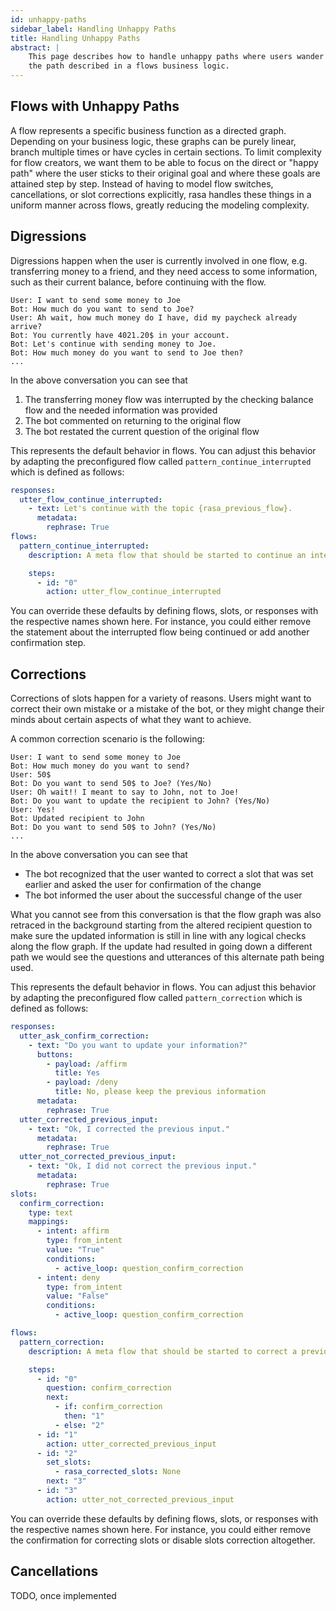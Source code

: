 ```yaml
---
id: unhappy-paths
sidebar_label: Handling Unhappy Paths
title: Handling Unhappy Paths
abstract: |
    This page describes how to handle unhappy paths where users wander off
    the path described in a flows business logic.
---
```



<RasaDiscoveryBanner/>

## Flows with Unhappy Paths

A flow represents a specific business function as a directed graph.
Depending on your business logic, these graphs can be purely linear, branch multiple times or have cycles in certain sections.
To limit complexity for flow creators, we want them to be able to focus on the direct
or "happy path" where the user sticks to their original goal and where these goals are
attained step by step. Instead of having to model flow switches, cancellations, or
slot corrections explicitly, rasa handles these things in a uniform manner across flows,
greatly reducing the modeling complexity.


## Digressions

Digressions happen when the user is currently involved in one flow, e.g. transferring
money to a friend, and they need access to some information, such as
their current balance, before continuing with the flow.

```
User: I want to send some money to Joe
Bot: How much do you want to send to Joe?
User: Ah wait, how much money do I have, did my paycheck already arrive?
Bot: You currently have 4021.20$ in your account.
Bot: Let's continue with sending money to Joe.
Bot: How much money do you want to send to Joe then?
...
```

In the above conversation you can see that
1. The transferring money flow was interrupted by the checking balance flow and the needed information was provided
2. The bot commented on returning to the original flow
3. The bot restated the current question of the original flow

This represents the default behavior in flows. You can adjust this behavior by adapting
the preconfigured flow called `pattern_continue_interrupted` which is defined as follows:
```yaml
responses:
  utter_flow_continue_interrupted:
    - text: Let's continue with the topic {rasa_previous_flow}.
      metadata:
        rephrase: True
flows:
  pattern_continue_interrupted:
    description: A meta flow that should be started to continue an interrupted flow.

    steps:
      - id: "0"
        action: utter_flow_continue_interrupted
```
You can override these defaults by defining flows, slots, or responses with the
respective names shown here. For instance, you could either remove
the statement about the interrupted flow being continued
or add another confirmation step.

## Corrections
Corrections of slots happen for a variety of reasons. Users might want to correct their
own mistake or a mistake of the bot, or they might change their minds about certain
aspects of what they want to achieve.

A common correction scenario is the following:
```
User: I want to send some money to Joe
Bot: How much money do you want to send?
User: 50$
Bot: Do you want to send 50$ to Joe? (Yes/No)
User: Oh wait!! I meant to say to John, not to Joe!
Bot: Do you want to update the recipient to John? (Yes/No)
User: Yes!
Bot: Updated recipient to John
Bot: Do you want to send 50$ to John? (Yes/No)
...
```

In the above conversation you can see that
* The bot recognized that the user wanted to correct a slot that was set earlier and asked the user for confirmation of the change
* The bot informed the user about the successful change of the user

What you cannot see from this conversation is that the flow graph was also retraced in
the background starting from the altered recipient question to make sure the updated
information is still in line with any logical checks along the flow graph. If the update
had resulted in going down a different path we would see the questions and utterances
of this alternate path being used.

This represents the default behavior in flows. You can adjust this behavior by adapting
the preconfigured flow called `pattern_correction` which is defined as follows:
```yaml
responses:
  utter_ask_confirm_correction:
    - text: "Do you want to update your information?"
      buttons:
        - payload: /affirm
          title: Yes
        - payload: /deny
          title: No, please keep the previous information
      metadata:
        rephrase: True
  utter_corrected_previous_input:
    - text: "Ok, I corrected the previous input."
      metadata:
        rephrase: True
  utter_not_corrected_previous_input:
    - text: "Ok, I did not correct the previous input."
      metadata:
        rephrase: True
slots:
  confirm_correction:
    type: text
    mappings:
      - intent: affirm
        type: from_intent
        value: "True"
        conditions:
          - active_loop: question_confirm_correction
      - intent: deny
        type: from_intent
        value: "False"
        conditions:
          - active_loop: question_confirm_correction

flows:
  pattern_correction:
    description: A meta flow that should be started to correct a previous user input.

    steps:
      - id: "0"
        question: confirm_correction
        next:
          - if: confirm_correction
            then: "1"
          - else: "2"
      - id: "1"
        action: utter_corrected_previous_input
      - id: "2"
        set_slots:
          - rasa_corrected_slots: None
        next: "3"
      - id: "3"
        action: utter_not_corrected_previous_input

```
You can override these defaults by defining flows, slots, or responses with the
respective names shown here. For instance, you could either remove the confirmation for correcting slots or disable slots correction altogether.

## Cancellations
TODO, once implemented